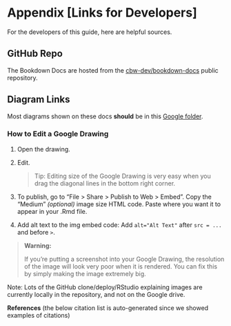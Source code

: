 # Appendix [Links for Developers]

For the developers of this guide, here are helpful sources.

## GitHub Repo

The Bookdown Docs are hosted from the [cbw-dev/bookdown-docs](https://github.com/cbw-dev/bookdown-docs) public repository.

## Diagram Links

Most diagrams shown on these docs **should** be in this [Google folder](https://drive.google.com/drive/folders/136sy6WIiSG3tBFVpHt8yQwLakB4TFJvn?usp=sharing).

### How to Edit a Google Drawing

1. Open the drawing.
2. Edit.

    > Tip: Editing size of the Google Drawing is very easy when you drag the diagonal lines in the bottom right corner. 
    
3. To publish, go to "File > Share > Publish to Web > Embed". Copy the "Medium" *(optional)* image size HTML code. Paste where you want it to appear in your .Rmd file.
4. Add alt text to the img embed code: Add `alt="Alt Text"` after `src = ...` and before `>`. 

> **Warning:**
> 
> If you're putting a screenshot into your Google Drawing, the resolution of the image will look very poor when it is rendered. You can fix this by simply making the image extremely big.

Note: Lots of the GitHub clone/deploy/RStudio explaining images are currently locally in the repository, and not on the Google drive.



**References** (the below citation list is auto-generated since we showed examples of citations)
